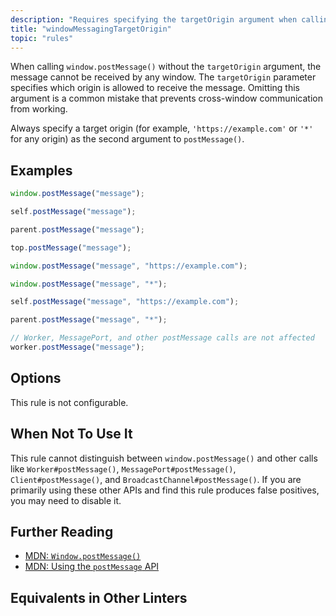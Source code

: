 ```yaml
---
description: "Requires specifying the targetOrigin argument when calling window.postMessage()."
title: "windowMessagingTargetOrigin"
topic: "rules"
---
```



<RuleSummary plugin="browser" rule="windowMessagingTargetOrigin" />

When calling `window.postMessage()` without the `targetOrigin` argument, the message cannot be received by any window.
The `targetOrigin` parameter specifies which origin is allowed to receive the message.
Omitting this argument is a common mistake that prevents cross-window communication from working.

Always specify a target origin (for example, `'https://example.com'` or `'*'` for any origin) as the second argument to `postMessage()`.

## Examples

<Tabs>
<TabItem label="❌ Incorrect">

```typescript
window.postMessage("message");
```

```typescript
self.postMessage("message");
```

```typescript
parent.postMessage("message");
```

```typescript
top.postMessage("message");
```

</TabItem>
<TabItem label="✅ Correct">

```typescript
window.postMessage("message", "https://example.com");
```

```typescript
window.postMessage("message", "*");
```

```typescript
self.postMessage("message", "https://example.com");
```

```typescript
parent.postMessage("message", "*");
```

```typescript
// Worker, MessagePort, and other postMessage calls are not affected
worker.postMessage("message");
```

</TabItem>
</Tabs>

## Options

This rule is not configurable.

## When Not To Use It

This rule cannot distinguish between `window.postMessage()` and other calls like `Worker#postMessage()`, `MessagePort#postMessage()`, `Client#postMessage()`, and `BroadcastChannel#postMessage()`.
If you are primarily using these other APIs and find this rule produces false positives, you may need to disable it.

## Further Reading

- [MDN: `Window.postMessage()`](https://developer.mozilla.org/en-US/docs/Web/API/Window/postMessage)
- [MDN: Using the `postMessage` API](https://developer.mozilla.org/en-US/docs/Web/API/Window/postMessage#using_window.postmessage)

## Equivalents in Other Linters

<RuleEquivalents pluginId="browser" ruleId="windowMessagingTargetOrigin" />
